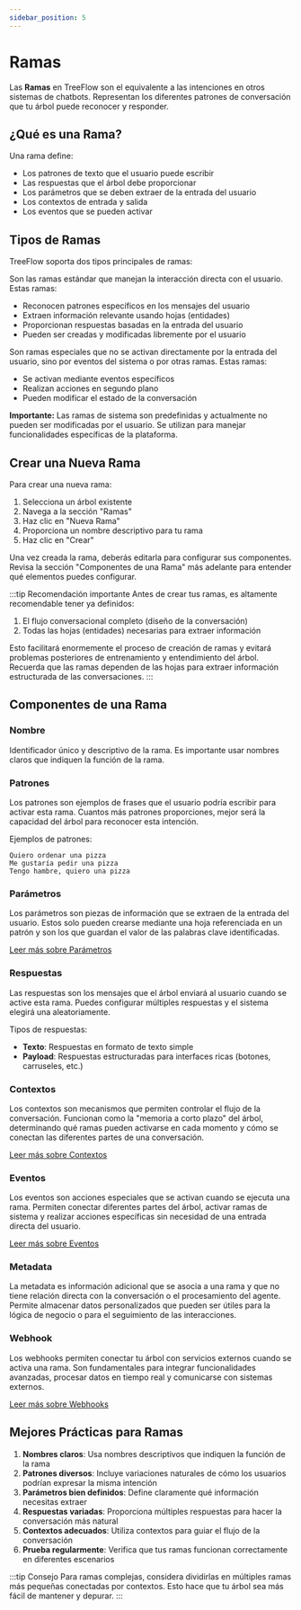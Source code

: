 ```yaml
---
sidebar_position: 5
---
```


# Ramas

Las **Ramas** en TreeFlow son el equivalente a las intenciones en otros sistemas de chatbots. Representan los diferentes patrones de conversación que tu árbol puede reconocer y responder.

## ¿Qué es una Rama?

Una rama define:
- Los patrones de texto que el usuario puede escribir
- Las respuestas que el árbol debe proporcionar
- Los parámetros que se deben extraer de la entrada del usuario
- Los contextos de entrada y salida
- Los eventos que se pueden activar

## Tipos de Ramas

TreeFlow soporta dos tipos principales de ramas:


<Tabs>
  <TabItem value="conversacionales" label="Ramas Conversacionales" default>
    <p>Son las ramas estándar que manejan la interacción directa con el usuario. Estas ramas:</p>
    <ul>
      <li>Reconocen patrones específicos en los mensajes del usuario</li>
      <li>Extraen información relevante usando hojas (entidades)</li>
      <li>Proporcionan respuestas basadas en la entrada del usuario</li>
      <li>Pueden ser creadas y modificadas libremente por el usuario</li>
    </ul>
  </TabItem>
  <TabItem value="sistema" label="Ramas de Sistema">
    <p>Son ramas especiales que no se activan directamente por la entrada del usuario, sino por eventos del sistema o por otras ramas. Estas ramas:</p>
    <ul>
      <li>Se activan mediante eventos específicos</li>
      <li>Realizan acciones en segundo plano</li>
      <li>Pueden modificar el estado de la conversación</li>
    </ul>
    <div className="alert alert--warning">
      <p>
        <strong>Importante:</strong> Las ramas de sistema son predefinidas y actualmente no pueden ser modificadas por el usuario. Se utilizan para manejar funcionalidades específicas de la plataforma.
      </p>
    </div>
  </TabItem>
</Tabs>

## Crear una Nueva Rama

Para crear una nueva rama:

1. Selecciona un árbol existente
2. Navega a la sección "Ramas"
3. Haz clic en "Nueva Rama"
4. Proporciona un nombre descriptivo para tu rama
5. Haz clic en "Crear"

Una vez creada la rama, deberás editarla para configurar sus componentes. Revisa la sección "Componentes de una Rama" más adelante para entender qué elementos puedes configurar.

:::tip Recomendación importante
Antes de crear tus ramas, es altamente recomendable tener ya definidos:

1. El flujo conversacional completo (diseño de la conversación)
2. Todas las hojas (entidades) necesarias para extraer información

Esto facilitará enormemente el proceso de creación de ramas y evitará problemas posteriores de entrenamiento y entendimiento del árbol. Recuerda que las ramas dependen de las hojas para extraer información estructurada de las conversaciones.
:::

## Componentes de una Rama

### Nombre

Identificador único y descriptivo de la rama. Es importante usar nombres claros que indiquen la función de la rama.

### Patrones

Los patrones son ejemplos de frases que el usuario podría escribir para activar esta rama. Cuantos más patrones proporciones, mejor será la capacidad del árbol para reconocer esta intención.

Ejemplos de patrones:
```
Quiero ordenar una pizza
Me gustaría pedir una pizza
Tengo hambre, quiero una pizza
```

### Parámetros

Los parámetros son piezas de información que se extraen de la entrada del usuario. Estos solo pueden crearse mediante una hoja referenciada en un patrón y son los que guardan el valor de las palabras clave identificadas.

[Leer más sobre Parámetros](/docs/Avanzado/Parametros)

### Respuestas

Las respuestas son los mensajes que el árbol enviará al usuario cuando se active esta rama. Puedes configurar múltiples respuestas y el sistema elegirá una aleatoriamente.

Tipos de respuestas:
- **Texto**: Respuestas en formato de texto simple
- **Payload**: Respuestas estructuradas para interfaces ricas (botones, carruseles, etc.)

### Contextos

Los contextos son mecanismos que permiten controlar el flujo de la conversación. Funcionan como la "memoria a corto plazo" del árbol, determinando qué ramas pueden activarse en cada momento y cómo se conectan las diferentes partes de una conversación.

[Leer más sobre Contextos](/docs/Avanzado/Contextos)

### Eventos

Los eventos son acciones especiales que se activan cuando se ejecuta una rama. Permiten conectar diferentes partes del árbol, activar ramas de sistema y realizar acciones específicas sin necesidad de una entrada directa del usuario.

[Leer más sobre Eventos](/docs/Avanzado/Eventos)

### Metadata

La metadata es información adicional que se asocia a una rama y que no tiene relación directa con la conversación o el procesamiento del agente. Permite almacenar datos personalizados que pueden ser útiles para la lógica de negocio o para el seguimiento de las interacciones.

### Webhook

Los webhooks permiten conectar tu árbol con servicios externos cuando se activa una rama. Son fundamentales para integrar funcionalidades avanzadas, procesar datos en tiempo real y comunicarse con sistemas externos.

[Leer más sobre Webhooks](/docs/Webhooks/Introduccion)

## Mejores Prácticas para Ramas

1. **Nombres claros**: Usa nombres descriptivos que indiquen la función de la rama
2. **Patrones diversos**: Incluye variaciones naturales de cómo los usuarios podrían expresar la misma intención
3. **Parámetros bien definidos**: Define claramente qué información necesitas extraer
4. **Respuestas variadas**: Proporciona múltiples respuestas para hacer la conversación más natural
5. **Contextos adecuados**: Utiliza contextos para guiar el flujo de la conversación
6. **Prueba regularmente**: Verifica que tus ramas funcionan correctamente en diferentes escenarios

:::tip Consejo
Para ramas complejas, considera dividirlas en múltiples ramas más pequeñas conectadas por contextos. Esto hace que tu árbol sea más fácil de mantener y depurar.
:::
